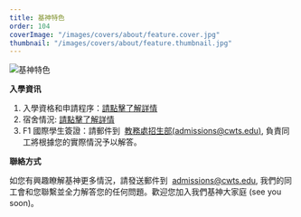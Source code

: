 ```yaml
---
title: 基神特色
order: 104
coverImage: "/images/covers/about/feature.cover.jpg"
thumbnail: "/images/covers/about/feature.thumbnail.jpg"
---
```



![基神特色](/images/about/CWTS-Words.jpg)

<div class="flex flex-wrap gap-4">
  <Vimeo id="555458768" title="爲何選擇基神？ - 呂紹昌牧師/博士" width="400" />
  <Vimeo id="555458658" title="神學教育的重要性 – 葉裕波牧師" width="400" />
  <Vimeo
    id="555459759"
    title="基神學制學位和修讀方式 – 蔡明謀牧師/博士"
    width="400"
  />
  <Vimeo id="555460078" title="獎學金和助學金 – 池峈鋒博士" width="400" />
  <Vimeo
    id="555162202"
    title="學生見證：在校學習的體驗 – 陳晶同學"
    width="400"
  />
  <Vimeo
    id="555162563"
    title="學生見證：網路學習的好處 – 吳雪峰同學"
    width="400"
  />
</div>

**入學資讯**

1. 入學資格和申請程序：[請點擊了解詳情](/zh/admissions/application-procedure)
2. 宿舍情況: [請點擊了解詳情](/zh/student-life/dormitory/)
3. F1 國際學生簽證：請郵件到  [教務處招生部(admissions@cwts.edu)](mailto:admissions@cwts.edu), 負責同工將根據您的實際情況予以解答。

**聯絡方式**

如您有興趣瞭解基神更多情況，請發送郵件到  [admissions@cwts.edu](mailto:admissions@cwts.edu), 我們的同工會和您聯繫並全力解答您的任何問題。歡迎您加入我們基神大家庭 (see you soon)。
